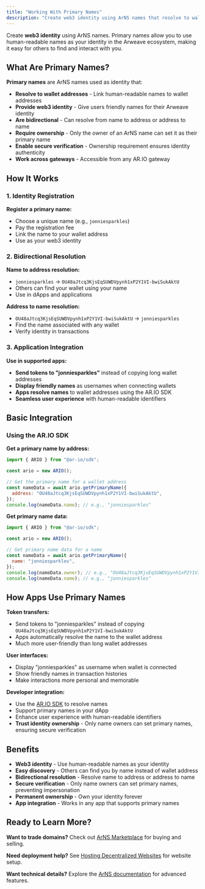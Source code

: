 ```yaml
---
title: "Working With Primary Names"
description: "Create web3 identity using ArNS names that resolve to wallet addresses"
---
```


Create **web3 identity** using ArNS names. Primary names allow you to use human-readable names as your identity in the Arweave ecosystem, making it easy for others to find and interact with you.

## What Are Primary Names?

**Primary names** are ArNS names used as identity that:

- **Resolve to wallet addresses** - Link human-readable names to wallet addresses
- **Provide web3 identity** - Give users friendly names for their Arweave identity
- **Are bidirectional** - Can resolve from name to address or address to name
- **Require ownership** - Only the owner of an ArNS name can set it as their primary name
- **Enable secure verification** - Ownership requirement ensures identity authenticity
- **Work across gateways** - Accessible from any AR.IO gateway

## How It Works

### 1. Identity Registration

**Register a primary name:**

- Choose a unique name (e.g., `jonniesparkles`)
- Pay the registration fee
- Link the name to your wallet address
- Use as your web3 identity

### 2. Bidirectional Resolution

**Name to address resolution:**

- `jonniesparkles` → `OU48aJtcq3KjsEqSUWDVpynh1xP2Y1VI-bwiSukAktU`
- Others can find your wallet using your name
- Use in dApps and applications

**Address to name resolution:**

- `OU48aJtcq3KjsEqSUWDVpynh1xP2Y1VI-bwiSukAktU` → `jonniesparkles`
- Find the name associated with any wallet
- Verify identity in transactions

### 3. Application Integration

**Use in supported apps:**

- **Send tokens to "jonniesparkles"** instead of copying long wallet addresses
- **Display friendly names** as usernames when connecting wallets
- **Apps resolve names** to wallet addresses using the AR.IO SDK
- **Seamless user experience** with human-readable identifiers

## Basic Integration

### Using the AR.IO SDK

**Get a primary name by address:**

```javascript
import { ARIO } from "@ar-io/sdk";

const ario = new ARIO();

// Get the primary name for a wallet address
const nameData = await ario.getPrimaryName({
  address: "OU48aJtcq3KjsEqSUWDVpynh1xP2Y1VI-bwiSukAktU",
});
console.log(nameData.name); // e.g., "jonniesparkles"
```

**Get primary name data:**

```javascript
import { ARIO } from "@ar-io/sdk";

const ario = new ARIO();

// Get primary name data for a name
const nameData = await ario.getPrimaryName({
  name: "jonniesparkles",
});
console.log(nameData.owner); // e.g., "OU48aJtcq3KjsEqSUWDVpynh1xP2Y1VI-bwiSukAktU"
console.log(nameData.name); // e.g., "jonniesparkles"
```

## How Apps Use Primary Names

**Token transfers:**

- Send tokens to "jonniesparkles" instead of copying `OU48aJtcq3KjsEqSUWDVpynh1xP2Y1VI-bwiSukAktU`
- Apps automatically resolve the name to the wallet address
- Much more user-friendly than long wallet addresses

**User interfaces:**

- Display "jonniesparkles" as username when wallet is connected
- Show friendly names in transaction histories
- Make interactions more personal and memorable

**Developer integration:**

- Use the [AR.IO SDK](https://docs.ar.io/ar-io-sdk/ario/primary-names/get-primary-name) to resolve names
- Support primary names in your dApp
- Enhance user experience with human-readable identifiers
- **Trust identity ownership** - Only name owners can set primary names, ensuring secure verification

## Benefits

- **Web3 identity** - Use human-readable names as your identity
- **Easy discovery** - Others can find you by name instead of wallet address
- **Bidirectional resolution** - Resolve name to address or address to name
- **Secure verification** - Only name owners can set primary names, preventing impersonation
- **Permanent ownership** - Own your identity forever
- **App integration** - Works in any app that supports primary names

## Ready to Learn More?

**Want to trade domains?** Check out [ArNS Marketplace](/use-cases/arns-marketplace) for buying and selling.

**Need deployment help?** See [Hosting Decentralized Websites](/use-cases/hosting-decentralized-websites) for website setup.

**Want technical details?** Explore the [ArNS documentation](https://docs.ar.io/arns) for advanced features.

